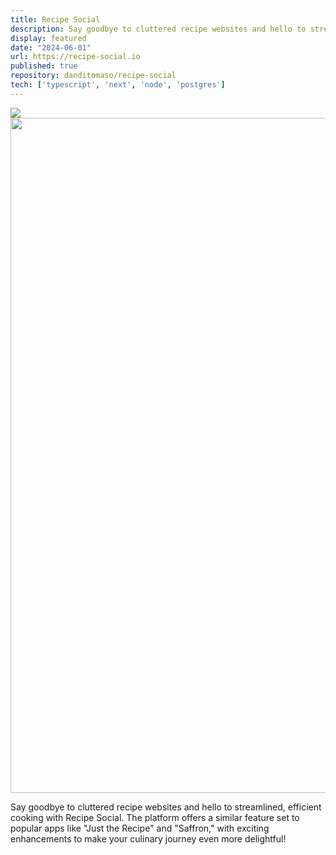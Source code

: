 ```yaml
---
title: Recipe Social
description: Say goodbye to cluttered recipe websites and hello to streamlined, efficient cooking with Recipe Social. 
display: featured
date: "2024-06-01"
url: https://recipe-social.io
published: true
repository: danditomaso/recipe-social
tech: ['typescript', 'next', 'node', 'postgres']
---
```



[![](/images/)]()
<Image src="" alt="" width="1920" height="1080"/>

Say goodbye to cluttered recipe websites and hello to streamlined, efficient cooking with Recipe Social. The platform offers a similar feature set to popular apps like "Just the Recipe" and "Saffron," with exciting enhancements to make your culinary journey even more delightful!

